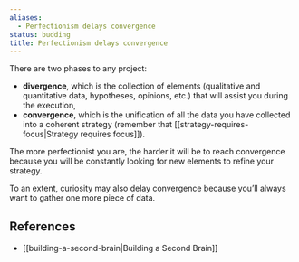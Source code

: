```yaml
---
aliases:
  - Perfectionism delays convergence
status: budding
title: Perfectionism delays convergence
---
```

There are two phases to any project:

- **divergence**, which is the collection of elements (qualitative and quantitative data, hypotheses, opinions, etc.) that will assist you during the execution,
- **convergence**, which is the unification of all the data you have collected into a coherent strategy (remember that [[strategy-requires-focus|Strategy requires focus]]).

The more perfectionist you are, the harder it will be to reach convergence because you will be constantly looking for new elements to refine your strategy.

To an extent, curiosity may also delay convergence because you’ll always want to gather one more piece of data.

## References

- [[building-a-second-brain|Building a Second Brain]]
